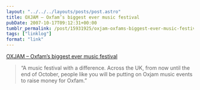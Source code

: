 ```yaml
---
layout: "../../../layouts/posts/post.astro"
title: OXJAM – Oxfam’s biggest ever music festival
pubDate: 2007-10-17T09:12:31+00:00
tumblr_permalink: /post/15931925/oxjam-oxfams-biggest-ever-music-festival
tags: ["linklog"]
format: "link"
---
```


[OXJAM &#8211; Oxfam&#8217;s biggest ever music festival][1]

> &ldquo;A music festival with a difference. Across the UK, from now until the end of October, people like you will be putting on Oxjam music events to raise money for Oxfam.&rdquo;

[1]: http://www.oxfam.org.uk/get_involved/fundraise/oxjam/index.php
